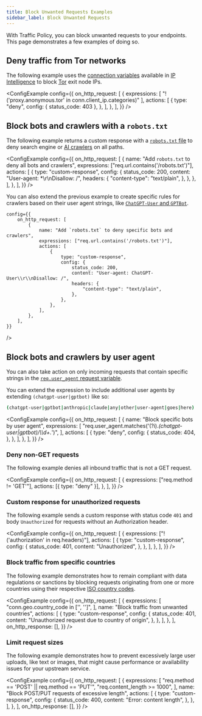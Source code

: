 ```yaml
---
title: Block Unwanted Requests Examples
sidebar_label: Block Unwanted Requests
---
```


With Traffic Policy, you can block unwanted requests to your endpoints. This page demonstrates a few examples of doing so.

## Deny traffic from Tor networks

The following example uses the [connection variables](/traffic-policy/variables/connection/) available in [IP Intelligence](/traffic-policy/variables/ip-intel) to block [Tor](https://en.wikipedia.org/wiki/Tor_(network)) exit node IPs.

<ConfigExample
    config={{
        on_http_request: [
            {
                expressions: [
                    "!('proxy.anonymous.tor' in conn.client_ip.categories)"
                ],
                actions: [
                    {
                        type: "deny",
                        config: {
                            status_code: 403
                        },
                    },
                ],
            },
        ],
    }}
/>

## Block bots and crawlers with a `robots.txt`

The following example returns a custom response with a [`robots.txt` file](https://developers.google.com/search/docs/crawling-indexing/robots/intro) to deny search engine or [AI crawlers](https://platform.openai.com/docs/bots/) on all paths.

<ConfigExample
    config={{
        on_http_request: [
            {
                name: "Add `robots.txt` to deny all bots and crawlers",
                expressions: ["req.url.contains('/robots.txt')"],
                actions: [
                    {
                        type: "custom-response",
                        config: {
                            status_code: 200,
                            content: "User-agent: *\r\nDisallow: /",
                            headers: {
                                "content-type": "text/plain",
                            },
                        },
                    },
                ],
            },
        ],
    }}
/>

You can also extend the previous example to create specific rules for crawlers based on their user agent strings, like [`ChatGPT-User` and `GPTBot`](https://platform.openai.com/docs/bots).


    config={{
        on_http_request: [
            {
                name: "Add `robots.txt` to deny specific bots and crawlers",
                expressions: ["req.url.contains('/robots.txt')"],
                actions: [
                    {
                        type: "custom-response",
                        config: {
                            status_code: 200,
                            content: "User-agent: ChatGPT-User\\r\\nDisallow: /",
                            headers: {
                                "content-type": "text/plain",
                            },
                        },
                    },
                ],
            },
        ],
    }}
/>

## Block bots and crawlers by user agent

You can also take action on only incoming requests that contain specific strings in the [`req.user_agent` request variable](/http/request-headers/#http).

You can extend the expression to include additional user agents by extending `(chatgpt-user|gptbot)` like so:

```bash
(chatgpt-user|gptbot|anthropic|claude|any|other|user-agent|goes|here)
```

<ConfigExample
    config={{
        on_http_request: [
            {
                name: "Block specific bots by user agent",
                expressions: [
                    "req.user_agent.matches('(?i).*(chatgpt-user|gptbot)/\\\\d+.*')",
                ],
                actions: [
                    {
                        type: "deny",
                        config: {
                            status_code: 404,
                        },
                    },
                ],
            },
        ],
    }}
/>

### Deny non-GET requests

The following example denies all inbound traffic that is not a GET request.

<ConfigExample
    config={{
        on_http_request: [
            {
                expressions: ["req.method != 'GET'"],
                actions: [{ type: "deny" }],
            },
        ],
    }}
/>

### Custom response for unauthorized requests

The following example sends a custom response with status code `401` and body `Unauthorized` for requests without an Authorization header.

<ConfigExample
    config={{
        on_http_request: [
            {
                expressions: ["!('authorization' in req.headers)"],
                actions: [
                    {
                        type: "custom-response",
                        config: {
                            status_code: 401,
                            content: "Unauthorized",
                        },
                    },
                ],
            },
        ],
    }}
/>

### Block traffic from specific countries

The following example demonstrates how to remain compliant with data regulations or sanctions by blocking requests originating from one or more countries using their respective [ISO country codes](https://en.wikipedia.org/wiki/List_of_ISO_3166_country_codes).

<ConfigExample
    config={{
        on_http_request: [
            {
                expressions: [
                    "conn.geo.country_code in ['<COUNTRY-01>', '<COUNTRY-02>']",
                ],
                name: "Block traffic from unwanted countries",
                actions: [
                    {
                        type: "custom-response",
                        config: {
                            status_code: 401,
                            content: "Unauthorized request due to country of origin",
                        },
                    },
                ],
            },
        ],
        on_http_response: [],
    }}
/>

### Limit request sizes

The following example demonstrates how to prevent excessively large user uploads, like text or images, that might cause performance or availability issues for your upstream service.

<ConfigExample
    config={{
        on_http_request: [
            {
                expressions: [
                    "req.method == 'POST' || req.method == 'PUT'",
                    "req.content_length >= 1000",
                ],
                name: "Block POST/PUT requests of excessive length",
                actions: [
                    {
                        type: "custom-response",
                        config: {
                            status_code: 400,
                            content: "Error: content length",
                        },
                    },
                ],
            },
        ],
        on_http_response: [],
    }}
/>
